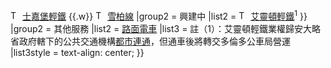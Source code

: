 {{Navbox
|name = 多倫多公車局服務
|title = [[多倫多]][[多倫多公車局|公車局]]旗下公共交通服務
|oddstyle   = background: #f9f9f9;
|evenstyle  = background: #f4f4f4;
|state = {{{state|expanded}}}
|group1 = [[多倫多地鐵|地鐵]]及輕鐵路線
|list1  = 
{{navbox subgroup
|oddstyle   = background: #f4f4f4;
|evenstyle  = background: #f9f9f9;
|group1 = 營運中
|list1  = [[File:TTC - Line 1 - Yonge-University-Spadina line.svg|15px]] [[央街－大學線‎]] {{.w}} [[File:TTC - Line 2 - Bloor-Danforth line.svg|15px]] [[布魯亞－丹佛線|布魯亞－丹佛線‎]] {{.w}} [[File:TTC - Line 3 - Scarborough RT line.svg|15px]] [[士嘉堡輕鐵]] {{.w}} [[File:TTC - Line 4 - Sheppard line.svg|15px]] [[雪柏線‎]]
|group2 = 興建中
|list2  = [[File:TTC - Line 5.svg|15px]] [[艾靈頓輕鐵]]<sup>1</sup>
}}
|group2 = 其他服務
|list2  = [[多倫多路面電車系統|路面電車]]
|list3  = 註（1）：艾靈頓輕鐵業權歸安大略省政府轄下的公共交通機構[[都市連通]]，但通車後將轉交多倫多公車局營運
|list3style  = text-align: center;
}}<noinclude>


</noinclude>
